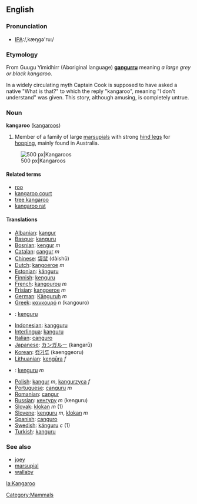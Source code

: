 ==English==

===Pronunciation===
*[[w:International Phonetic Alphabet|IPA]]:/,kæŋgə'ru:/

===Etymology===
From Guugu Yimidhirr (Aboriginal language) '''[[gangurru]]''' meaning ''a large grey or black kangaroo''. 

In a widely circulating myth Captain Cook is supposed to have asked a native "What is that?" to which the reply "kangaroo", meaning "I don't understand" was given. This story, although amusing, is completely untrue.

===Noun===
'''kangaroo''' ([[kangaroos]])

#Member of a family of large [[marsupial]]s with strong [[hind leg]]s for [[hop]]ping, mainly found in Australia.

[[Image:Kanguru.jpg|thumb|center|500 px|Kangaroos]]

====Related terms====
*[[roo]]
*[[kangaroo court]]
*[[tree kangaroo]]
*[[kangaroo rat]]

====Translations====
*[[Albanian]]: [[kangur]]
*[[Basque]]: [[kanguru]]
*[[Bosnian]]: [[kengur]] ''m''
*[[Catalan]]: [[cangur]] ''m''
*[[Chinese]]: [[袋鼠]] (dàishǔ)
*[[Dutch]]: [[kangoeroe]] ''m''
*[[Estonian]]: [[känguru]]
*[[Finnish]]: [[kenguru]]
*[[French]]: [[kangourou]] ''m''
*[[Frisian]]: [[kangoeroe]] ''m''
*[[German]]: [[Känguruh]] ''m''
*[[Greek]]: [[καγκουρό]] ''n'' (kangouro)
*{{hu}}: [[kenguru]]
*[[Indonesian]]: [[kangguru]]
*[[Interlingua]]: [[kanguru]]
*[[Italian]]: [[canguro]]
*[[Japanese]]: [[カンガルー]] (kangarū)
*[[Korean]]: [[캥거루]] (kaenggeoru)
*[[Lithuanian]]: [[kengūra]] ''f''
* {{no}}: [[kenguru]] ''m''
*[[Polish]]: [[kangur]] ''m'', [[kangurzyca]] ''f''
*[[Portuguese]]: [[canguru]] ''m''
*[[Romanian]]: [[cangur]]
*[[Russian]]: [[кенгуру]] ''m'' (kenguru)
*[[Slovak]]: [[klokan]] ''m'' (1)
*[[Slovene]]: [[kenguru]] ''m'', [[klokan]] ''m''
*[[Spanish]]: [[canguro]]
*[[Swedish]]: [[känguru]] ''c'' (1)
*[[Turkish]]: [[kanguru]]

===See also===
*[[joey]]
*[[marsupial]]
*[[wallaby]]

[[Category:Mammals]]

[[la:Kangaroo]]